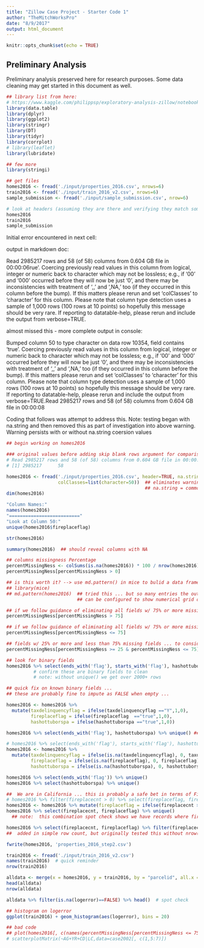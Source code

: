 ```yaml
---
title: "Zillow Case Project - Starter Code 1"
author: "TheMitchWorksPro"
date: "8/9/2017"
output: html_document
---
```


```r
knitr::opts_chunk$set(echo = TRUE)

```

## Preliminary Analysis

Preliminary analysis preserved here for research purposes.  Some data cleaning may get started in this document as well.

```r
## library list from here:
# https://www.kaggle.com/philippsp/exploratory-analysis-zillow/notebook
library(data.table)
library(dplyr)
library(ggplot2)
library(stringr)
library(DT)
library(tidyr)
library(corrplot)
# library(leaflet)
library(lubridate)

## few more
library(stringi)

```

```r
## get files
homes2016 <- fread('./input/properties_2016.csv', nrows=6)
train2016 <- fread('./input/train_2016_v2.csv', nrows=6)
sample_submission <- fread('./input/sample_submission.csv', nrow=6)

# look at headers (assuming they are there and verifying they match some research links on zillow site):
homes2016
train2016
sample_submission

```

Initial error encountered in next cell:

output in markdown doc:

Read 2985217 rows and 58 (of 58) columns from 0.604 GB file in 00:00:06rue'. Coercing previously read values in this column from logical, integer or numeric back to character which may not be lossless; e.g., if '00' and '000' occurred before they will now be just '0', and there may be inconsistencies with treatment of ',,' and ',NA,' too (if they occurred in this column before the bump). If this matters please rerun and set 'colClasses' to 'character' for this column. Please note that column type detection uses a sample of 1,000 rows (100 rows at 10 points) so hopefully this message should be very rare. If reporting to datatable-help, please rerun and include the output from verbose=TRUE.

almost missed this - more complete output in console:

Bumped column 50 to type character on data row 10354, field contains 'true'. Coercing previously read values in this column from logical, integer or numeric back to character which may not be lossless; e.g., if '00' and '000' occurred before they will now be just '0', and there may be inconsistencies with treatment of ',,' and ',NA,' too (if they occurred in this column before the bump). If this matters please rerun and set 'colClasses' to 'character' for this column. Please note that column type detection uses a sample of 1,000 rows (100 rows at 10 points) so hopefully this message should be very rare. If reporting to datatable-help, please rerun and include the output from verbose=TRUE.Read 2985217 rows and 58 (of 58) columns from 0.604 GB file in 00:00:08

Coding that follows was attempt to address this.  Note:  testing began with na.string and then removed this as part of 
investigation into above warning.  Warning persists with or without na.string coersion values

```r
## begin working on homes2016

### original values before adding skip blank rows argument for comparison ... none were eliminated
# Read 2985217 rows and 58 (of 58) columns from 0.604 GB file in 00:00:07
# [1] 2985217      58

homes2016 <- fread('./input/properties_2016.csv', header=TRUE, na.strings=c("", " ", "NA", "N/A", "null"), blank.lines.skip = TRUE,
                   colClasses=list(character=50))  ## eliminates warning so we know nothing else is wrong
                                                   ## na.string = common values for NA that may have been used
dim(homes2016)

```

```r
"Column Names:"
names(homes2016)
"=========================="
"Look at Column 50:"
unique(homes2016$fireplaceflag) 

```

```r
str(homes2016)
```

```r
summary(homes2016)  ## should reveal columns with NA
```

```r
## columns missingness Percentage
percentMissingNess <- colSums(is.na(homes2016)) * 100 / nrow(homes2016)
percentMissingNess[percentMissingNess > 0]

```

```r
## is this worth it? --> use md.pattern() in mice to bulid a data frame or a matrix containing the incomplete data. 
## library(mice)
## md.pattern(homes2016)  ## tried this ... but so many entries the output was unreadable
                          ## can be configured to show numerical grid of 4000+ rows with numbers indicating where / what cells are missing

```

```r
## if we follow guidance of eliminating all fields w/ 75% or more missing values ... this is what we lose
percentMissingNess[percentMissingNess > 75]
```


```r
## if we follow guidance of eliminating all fields w/ 75% or more missing values ... this is what we keep
percentMissingNess[percentMissingNess <= 75]
```

```r
## fields w/ 25% or more and less than 75% missing fields ... to consider for imputation (if possible)
percentMissingNess[percentMissingNess >= 25 & percentMissingNess <= 75]

```

```r
## look for binary fields
homes2016 %>% select(ends_with('flag'), starts_with('flag'), hashottuborspa) %>% unique()  
          # confirm these are binary fields to clean
          # note: without unique() we get over 2000+ rows

```


```r
## quick fix on known binary fields ...
## these are probably fine to impute as FALSE when empty ...

homes2016 <- homes2016 %>% 
  mutate(taxdelinquencyflag = ifelse(taxdelinquencyflag =="Y",1,0),
         fireplaceflag = ifelse(fireplaceflag  =="true",1,0),
         hashottuborspa = ifelse(hashottuborspa =="true",1,0))

homes2016 %>% select(ends_with('flag'), hashottuborspa) %>% unique() ## for some reason, NAs persist
```


```r

# homes2016 %>% select(ends_with('flag'), starts_with('flag'), hashottuborspa) %>% unique() ## for some reason, NAs persist
homes2016 <- homes2016 %>% 
  mutate(taxdelinquencyflag = ifelse(is.na(taxdelinquencyflag), 0, taxdelinquencyflag),
         fireplaceflag = ifelse(is.na(fireplaceflag), 0, fireplaceflag),
         hashottuborspa = ifelse(is.na(hashottuborspa), 0, hashottuborspa)) 

homes2016 %>% select(ends_with('flag')) %>% unique()
homes2016 %>% select(hashottuborspa) %>% unique() 

```

```r
##  We are in California ... this is probably a safe bet in terms of Fireplace values:
# homes2016 %>% filter(fireplacecnt > 0) %>% select(fireplaceflag, fireplacecnt) %>% mutate(fireplaceflag = ifelse(fireplacecnt > 0, 1, 0))
homes2016 <- homes2016 %>% mutate(fireplaceflag = ifelse(fireplacecnt > 0, 1, 0), fireplacecnt = ifelse(is.na(fireplacecnt), 0, fireplacecnt))
homes2016 %>% select(fireplacecnt, fireplaceflag) %>% unique()   
  ## note:  this combination spot check shows we have records where fireplacecnt is greater than 7 ... these should be pricey homes

```

```r
homes2016 %>% select(fireplacecnt, fireplaceflag) %>% filter(fireplacecnt == 0) %>% nrow()  ## that's about right ...
##  added in simple row count, but originally tested this without nrow() and did spotcheck ... not sure why counts look as they do in prev cell
```

```r
fwrite(homes2016, 'properties_2016_step2.csv')
```

```r
train2016 <- fread('./input/train_2016_v2.csv')
names(train2016)  # quick reminder 
nrow(train2016)
```

```r
alldata <- merge(x = homes2016, y = train2016, by = "parcelid", all.x = TRUE)
head(alldata)
nrow(alldata)

alldata %>% filter(is.na(logerror)==FALSE) %>% head()  # spot check

```

```r
## histogram on logerror
ggplot(train2016) + geom_histogram(aes(logerror), bins = 20)

```



```r
## bad code
## plot(homes2016[, c(names(percentMissingNess[percentMissingNess <= 75])[1:12])])  # , col = variable
# scatterplotMatrix(~AG+YR+CD|LC,data=case2002[, c(1,5:7)])

```

